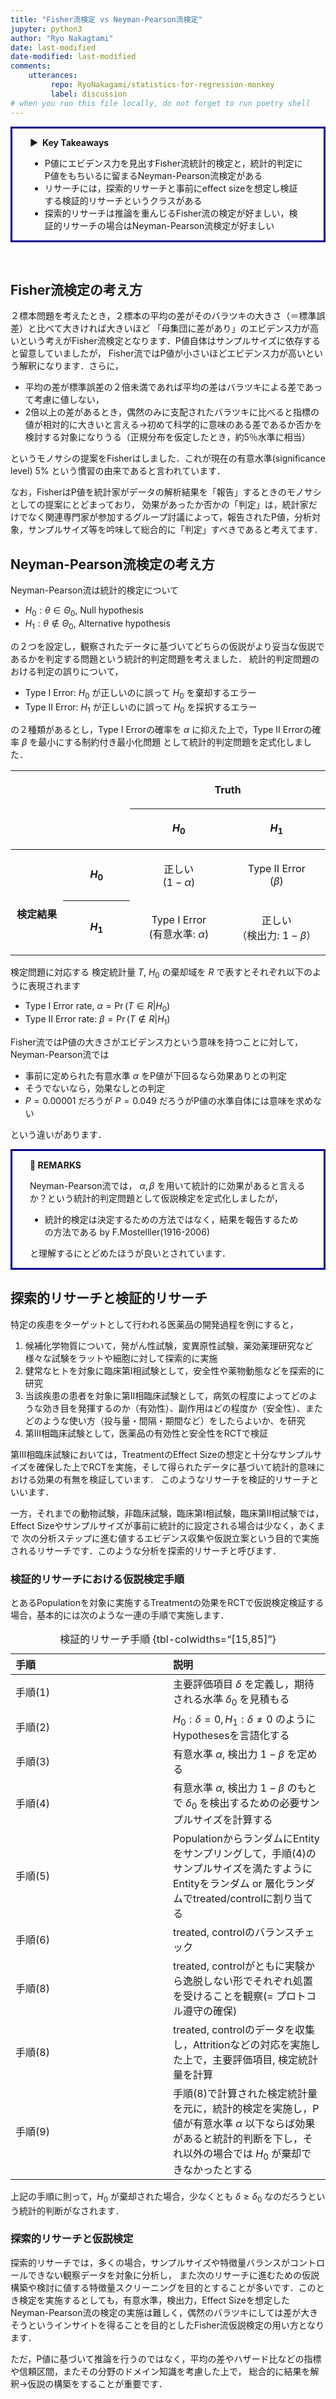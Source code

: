 ```yaml
---
title: "Fisher流検定 vs Neyman-Pearson流検定"
jupyter: python3
author: "Ryo Nakagtami"
date: last-modified
date-modified: last-modified
comments:
    utterances:
         repo: RyoNakagami/statistics-for-regression-monkey
         label: discussion
# when you run this file locally, do not forget to run poetry shell
---
```


<div style='padding-left: 2em; padding-right: 2em; border-radius: 0em; border-style:solid; border-color:#00008B;'>
<strong > &#9654;&nbsp; Key Takeaways</strong>

- P値にエビデンス力を見出すFisher流統計的検定と，統計的判定にP値をもちいるに留まるNeyman-Pearson流検定がある
- リサーチには，探索的リサーチと事前にeffect sizeを想定し検証する検証的リサーチというクラスがある
- 探索的リサーチは推論を重んじるFisher流の検定が好ましい，検証的リサーチの場合はNeyman-Pearson流検定が好ましい
</div>

<br>

## Fisher流検定の考え方

２標本問題を考えたとき，２標本の平均の差がそのバラツキの大きさ（＝標準誤差）と比べて大きければ大きいほど
「母集団に差があり」のエビデンス力が高いという考えがFisher流検定となります．P値自体はサンプルサイズに依存すると留意していましたが，
Fisher流ではP値が小さいほどエビデンス力が高いという解釈になります．さらに，

- 平均の差が標準誤差の２倍未満であれば平均の差はバラツキによる差であって考慮に値しない，
- 2倍以上の差があるとき，偶然のみに支配されたバラツキに比べると指標の値が相対的に大きいと言える→初めて科学的に意味のある差であるか否かを検討する対象になりうる（正規分布を仮定したとき，約5％水準に相当）

というモノサシの提案をFisherはしました．これが現在の有意水準(significance level) 5% という慣習の由来であると言われています．

なお，FisherはP値を統計家がデータの解析結果を「報告」するときのモノサシとしての提案にとどまっており，
効果があったか否かの「判定」は，統計家だけでなく関連専門家が参加するグループ討議によって，報告されたP値，分析対象，サンプルサイズ等を吟味して総合的に「判定」すべきであると考えてます．

## Neyman-Pearson流検定の考え方

Neyman-Pearson流は統計的検定について

- $H_0: \theta \in \Theta_0$, Null hypothesis
- $H_1: \theta \not\in \Theta_0$, Alternative hypothesis

の２つを設定し，観察されたデータに基づいてどちらの仮説がより妥当な仮説であるかを判定する問題という統計的判定問題を考えました．
統計的判定問題のおける判定の誤りについて，

- Type I Error: $H_0$ が正しいのに誤って $H_0$ を棄却するエラー
- Type II Error: $H_1$ が正しいのに誤って $H_0$ を採択するエラー

の２種類があるとし，Type I Errorの確率を $\alpha$ に抑えた上で，Type II Errorの確率 $\beta$ を最小にする制約付き最小化問題
として統計的判定問題を定式化しました．

<table><thead><tr><th colspan="2" rowspan="2" style="border-width: 1px; width: 350px; text-align: center;"><p style="text-align: center;"><span>&nbsp;</span></p>
</th><th colspan="2" style="border-width: 1px; width: 350px; text-align: center;"><p dir="ltr" style="text-align: center;"><span><font style="vertical-align: inherit;"><font style="vertical-align: inherit;">Truth</font></font></span></p>
</th></tr><tr><th style="border-width: 1px; width: 350px; text-align: center;"><p dir="ltr" style="text-align: center;"><span><font style="vertical-align: inherit;"><font style="vertical-align: inherit;">$H_0$</font></font></span></p>
</th><th style="border-width: 1px; width: 350px; text-align: center;"><p dir="ltr" style="text-align: center;"><span><font style="vertical-align: inherit;"><font style="vertical-align: inherit;">$H_1$</font></font></span></p>
</th></tr></thead><tbody><tr><th rowspan="2" style="border-width: 1px; width: 175px; text-align: center;"><p dir="ltr" style="text-align: center;"><br></p>
<p dir="ltr" style="border-width: 1px; text-align: center;"><span><font style="vertical-align: inherit;"><font style="vertical-align: inherit;">検定結果</font></font></span></p>
</th><th style="border-width: 1px; width: 175px; text-align: center;"><p dir="ltr" style="text-align: center;"><span><font style="vertical-align: inherit;"><font style="vertical-align: inherit;">$H_0$</font></font></span></p>
</th><td style="border-width: 1px; width: 175px; text-align: center;"><p dir="ltr" style="text-align: center;"><span><font style="vertical-align: inherit;"><font style="vertical-align: inherit;"></font>正しい</font></span><br><span><font style="vertical-align: inherit;"><font style="vertical-align: inherit;"></font>($1- \alpha$)</font></span></p>
</td><td style="border-width: 1px; width: 175px; text-align: center;"><p dir="ltr" style="text-align: center;"><span><font style="vertical-align: inherit;"><font style="vertical-align: inherit;">Type II Error</font></font></span><br><span><font style="vertical-align: inherit;"><font style="vertical-align: inherit;">($\beta$)</font></font></span></p>
</td></tr><tr><th style="border-width: 1px; width: 233.333px; text-align: center;"><p dir="ltr" style="text-align: center;"><span><font style="vertical-align: inherit;"><font style="vertical-align: inherit;">$H_1$</font></font></span></p>
</th><td style="border-width: 1px; width: 233.333px; text-align: center;"><p dir="ltr" style="text-align: center;"><span><font style="vertical-align: inherit;"><font style="vertical-align: inherit;">Type I Error</font></font></span><br><span><font style="vertical-align: inherit;"><font style="vertical-align: inherit;">(有意水準: $\alpha$)</font></font></span></p>
</td><td style="border-width: 1px; width: 233.333px; text-align: center;"><p dir="ltr" style="text-align: center;"><span><font style="vertical-align: inherit;"><font style="vertical-align: inherit;">正しい</font></font></span><br><span><font style="vertical-align: inherit;"><font style="vertical-align: inherit;">（検出力: $1 - \beta$）</font></font></span></p>
</td></tr></tbody></table>

検定問題に対応する 検定統計量 $T$, $H_0$ の棄却域を $R$ で表すとそれぞれ以下のように表現されます

- Type I Error rate, $\alpha = \Pr(T \in R \vert H_0)$
- Type II Error rate: $\beta = \Pr(T \not\in R \vert H_1)$

Fisher流ではP値の大きさがエビデンス力という意味を持つことに対して，Neyman-Pearson流では

- 事前に定められた有意水準 $\alpha$ をP値が下回るなら効果ありとの判定
- そうでないなら，効果なしとの判定
- $P = 0.00001$ だろうが $P = 0.049$ だろうがP値の水準自体には意味を求めない

という違いがあります．

<div style='padding-left: 2em; padding-right: 2em; border-radius: 0em; border-style:solid; border-color:#00008B;'>
<strong >📘 REMARKS</strong> <br>

Neyman-Pearson流では， $\alpha, \beta$ を用いて統計的に効果があると言えるか？という統計的判定問題として仮説検定を定式化しましたが，

- 統計的検定は決定するための方法ではなく，結果を報告するための方法である by F.Mostelller(1916-2006)

と理解するにとどめたほうが良いとされています．

</div>


## 探索的リサーチと検証的リサーチ

特定の疾患をターゲットとして行われる医薬品の開発過程を例にすると，

1. 候補化学物質について，発がん性試験，変異原性試験，薬効薬理研究など様々な試験をラットや細胞に対して探索的に実施
2. 健常なヒトを対象に臨床第I相試験として，安全性や薬物動態などを探索的に研究
3. 当該疾患の患者を対象に第II相臨床試験として，病気の程度によってどのような効き目を発揮するのか（有効性）、副作用はどの程度か（安全性）、またどのような使い方（投与量・間隔・期間など）をしたらよいか、を研究
4. 第III相臨床試験として，医薬品の有効性と安全性をRCTで検証

第III相臨床試験においては，TreatmentのEffect Sizeの想定と十分なサンプルサイズを確保した上でRCTを実施，そして得られたデータに基づいて統計的意味における効果の有無を検証しています．
このようなリサーチを検証的リサーチといいます．

一方，それまでの動物試験，非臨床試験，臨床第I相試験，臨床第II相試験では，Effect Sizeやサンプルサイズが事前に統計的に設定される場合は少なく，あくまで
次の分析ステップに進む値するエビデンス収集や仮説立案という目的で実施されるリサーチです．このような分析を探索的リサーチと呼びます．


### 検証的リサーチにおける仮説検定手順

とあるPopulationを対象に実施するTreatmentの効果をRCTで仮説検定検証する場合，基本的には次のような一連の手順で実施します．

|手順|説明|
|:---|:---|
|手順(1)|主要評価項目 $\delta$ を定義し，期待される水準 $\delta_0$ を見積もる|
|手順(2)|$H_0: \delta = 0, H_1: \delta \neq 0$ のようにHypothesesを言語化する|
|手順(3)|有意水準 $\alpha$, 検出力 $1 - \beta$ を定める|
|手順(4)|有意水準 $\alpha$, 検出力 $1 - \beta$ のもとで $\delta_0$ を検出するための必要サンプルサイズを計算する|
|手順(5)|PopulationからランダムにEntityをサンプリングして，手順(4)のサンプルサイズを満たすようにEntityをランダム or 層化ランダムでtreated/controlに割り当てる|
|手順(6)|treated, controlのバランスチェック|
|手順(8)|treated, controlがともに実験から逸脱しない形でそれぞれ処置を受けることを観察(= プロトコル遵守の確保)|
|手順(8)|treated, controlのデータを収集し，Attritionなどの対応を実施した上で，主要評価項目, 検定統計量を計算|
|手順(9)|手順(8)で計算された検定統計量を元に，統計的検定を実施し，P値が有意水準 $\alpha$ 以下ならば効果があると統計的判断を下し，それ以外の場合では $H_0$ が棄却できなかったとする|


:検証的リサーチ手順 {tbl-colwidths="[15,85]"}

上記の手順に則って，$H_0$ が棄却された場合，少なくとも $\delta \geq \delta_0$ なのだろうという統計的判断がなされます．

### 探索的リサーチと仮説検定

探索的リサーチでは，多くの場合，サンプルサイズや特徴量バランスがコントロールできない観察データを対象に分析し，
また次のリサーチに進むための仮説構築や検討に値する特徴量スクリーニングを目的とすることが多いです．このとき検定を実施するとしても，有意水準，検出力，Effect Sizeを想定した
Neyman-Pearson流の検定の実施は難しく，偶然のバラツキにしては差が大きそうというインサイトを得ることを目的としたFisher流仮説検定の用い方となります．

ただ，P値に基づいて推論を行うのではなく，平均の差やハザード比などの指標や信頼区間，またその分野のドメイン知識を考慮した上で，
総合的に結果を解釈→仮説の構築をすることが重要です．
